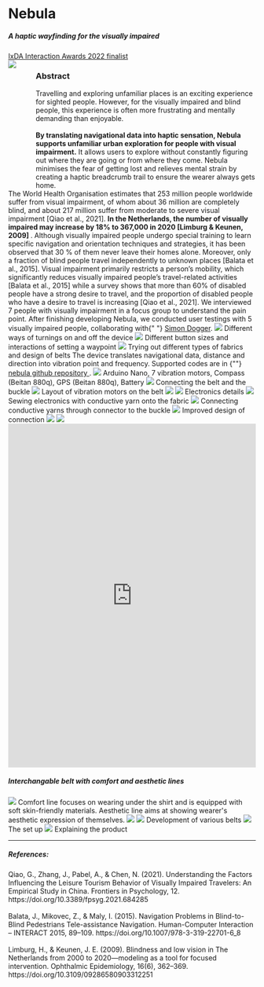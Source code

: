 
# Nebula

<div style="margin-top: 20px">
  <h5>A haptic wayfinding for the visually impaired</h5>
</div>

<div>
  <a href="https://awards.ixda.org/entry/2022/nebula-a-haptic-wayfinding-for-the-visually-impaired/">
    IxDA Interaction Awards 2022 finalist
  </a>
</div>

<Gap margin={100} />

<div style="display: flex">

<div>
  <img src={"../../../nebula.jpg"} />
</div> 
<div style="flex-basis:100%; margin-left: 40px">
   <h3>Abstract</h3>
    Travelling and exploring unfamiliar places is an exciting experience for sighted people. However, for the visually impaired and blind people, this experience is often more frustrating and mentally demanding than enjoyable. 
    <br/><br/>
    <b>By translating navigational data into haptic sensation, Nebula supports unfamiliar urban exploration for people with visual impairment.</b> It allows users to explore without constantly figuring out where they are going or from where they come. Nebula minimises the fear of getting lost and relieves mental strain by creating a haptic breadcrumb trail to ensure the wearer always gets home. 
  </div>
</div>

<Title>
  <h3>Introduction</h3>
</Title>
<Text>
  The World Health Organisation estimates that 253 million people worldwide
  suffer from visual impairment, of whom about 36 million are completely blind,
  and about 217 million suffer from moderate to severe visual impairment [Qiao
  et al., 2021].
  <b>
    In the Netherlands, the number of visually impaired may increase by 18% to
    367,000 in 2020 [Limburg & Keunen, 2009]
  </b>. Although visually impaired people undergo special training to learn specific
  navigation and orientation techniques and strategies, it has been observed that
  30 % of them never leave their homes alone. Moreover, only a fraction of blind
  people travel independently to unknown places [Balata et al., 2015]. Visual impairment
  primarily restricts a person’s mobility, which significantly reduces visually impaired
  people’s travel-related activities [Balata et al., 2015] while a survey shows that
  more than 60% of disabled people have a strong desire to travel, and the proportion
  of disabled people who have a desire to travel is increasing [Qiao et al., 2021].
</Text>

<Title>
  <h3>Methods</h3>
</Title>
<Text>
  We interviewed 7 people with visually impairment in a focus group to
  understand the pain point. After finishing developing Nebula, we conducted
  user testings with 5 visually impaired people, collaborating with{" "}
  <a href="https://www.simondogger.nl/">Simon Dogger</a>.
</Text>

<Title>
  <h3>Interaction Exploration</h3>
</Title>
<img src={"../../../nebula/interaction1.jpg"} />
<Annotation>Different ways of turnings on and off the device</Annotation>
<img src={"../../../nebula/interaction2.jpg"} />
<Annotation>
  Different button sizes and interactions of setting a waypoint
</Annotation>

<Title>
  <h3>Material Exploration</h3>
</Title>
<img src={"../../../nebula/samples.png"} />
<Annotation>
  Trying out different types of fabrics and design of belts
</Annotation>

<Title>
  <h3>Technical Design</h3>
</Title>
<Text>
  The device translates navigational data, distance and direction into vibration
  point and frequency. Supported codes are in {""}
  <a href="https://github.com/void-kuangyi/Nebula/blob/master/final_demo_day.ino">
    nebula github repository
  </a>.
</Text>

<Images>
  <img src={"../../../nebula/electronics3.jpg"} />
  <Annotation>
    Arduino Nano, 7 vibration motors, Compass (Beitan 880q), GPS (Beitan 880q),
    Battery
  </Annotation>
  <img src={"../../../nebula/electronics4.jpg"} />
  <Annotation>Connecting the belt and the buckle</Annotation>
  <img src={"../../../nebula/electronics5.jpg"} />
  <Annotation>Layout of vibration motors on the belt</Annotation>
</Images>

<Title>
  <h3>Development</h3>
</Title>
<Images>
  <img src={"../../../nebula/electronics1.jpg"} />
  <img src={"../../../nebula/electronics2.jpg"} />
  <Annotation>Electronics details</Annotation>
  <img src={"../../../nebula/making1.jpg"} />
  <Annotation>
    Sewing electronics with conductive yarn onto the fabric
  </Annotation>
  <img src={"../../../nebula/making2.jpg"} />
  <Annotation>
    Connecting conductive yarns through connector to the buckle
  </Annotation>
  <img src={"../../../nebula/improvement1.jpg"} />
  <Annotation>Improved design of connection </Annotation>
</Images>

<Title>
  <h3>Final Product</h3>
</Title>

<Images width="80%">
  <img src={"../../../nebula-closeup1.jpg"} />
  <img src={"../../../nebula-closeup2.jpg"} />
  <iframe
    src="https://player.vimeo.com/video/665646886?h=232a30762a"
    width="100%"
    height="700"
    frameborder="0"
    allow="autoplay; fullscreen; picture-in-picture"
    allowfullscreen
  ></iframe>
</Images>

<Title>
  <h3>Business</h3>
</Title>
<h5>Interchangable belt with comfort and aesthetic lines</h5>
<Images width="80%">
  <img src="../../../nebula-versions.jpeg" />
  <Annotation>
    Comfort line focuses on wearing under the shirt and is equipped with soft
    skin-friendly materials. Aesthetic line aims at showing wearer's aesthetic
    expression of themselves.
  </Annotation>
  <img src={"../../../nebula/variations2.jpg"} />
  <img src={"../../../nebula/variations.jpg"} />
  <Annotation>Development of various belts</Annotation>
</Images>

<Title>
  <h3>Demonstration</h3>
</Title>
<Images width="60%">
  <img src="../../../nebula-demo2.jpeg" />
  <Annotation>The set up</Annotation>
  <img src="../../../nebula-demo.jpeg" />
  <Annotation>Explaining the product</Annotation>
</Images>

<Gap margin={100} />

---

##### References:

<div>
  Qiao, G., Zhang, J., Pabel, A., & Chen, N. (2021). Understanding the Factors
  Influencing the Leisure Tourism Behavior of Visually Impaired Travelers: An
  Empirical Study in China. Frontiers in Psychology, 12.
  https://doi.org/10.3389/fpsyg.2021.684285
</div>
<br />
<div>
  Balata, J., Mikovec, Z., & Maly, I. (2015). Navigation Problems in
  Blind-to-Blind Pedestrians Tele-assistance Navigation. Human-Computer
  Interaction – INTERACT 2015, 89–109.
  https://doi.org/10.1007/978-3-319-22701-6_8
</div>
<br />
<div>
  Limburg, H., & Keunen, J. E. (2009). Blindness and low vision in The
  Netherlands from 2000 to 2020—modeling as a tool for focused intervention.
  Ophthalmic Epidemiology, 16(6), 362–369.
  https://doi.org/10.3109/09286580903312251
</div>
